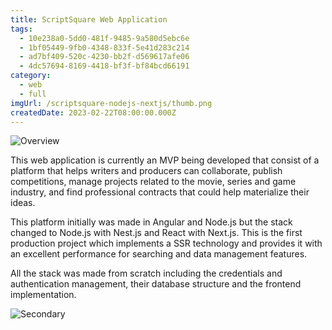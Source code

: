 ```yaml
---
title: ScriptSquare Web Application
tags:
  - 10e238a0-5dd0-481f-9485-9a580d5ebc6e
  - 1bf05449-9fb0-4348-833f-5e41d283c214
  - ad7bf409-520c-4230-bb2f-d569617afe06
  - 4dc57694-8169-4418-bf3f-bf84bcd66191
category:
  - web
  - full
imgUrl: /scriptsquare-nodejs-nextjs/thumb.png
createdDate: 2023-02-22T08:00:00.000Z
---
```


![Overview](/scriptsquare-nodejs-nextjs/1.jpg)

This web application is currently an MVP being developed that consist of a platform that helps writers and producers can collaborate, publish competitions, manage projects related to the movie, series and game industry, and find professional contracts that could help materialize their ideas.

This platform initially was made in Angular and Node.js but the stack changed to Node.js with Nest.js and React with Next.js. This is the first production project which implements a SSR technology and provides it with an excellent performance for searching and data management features.

All the stack was made from scratch including the credentials and authentication management, their database structure and the frontend implementation.

![Secondary](/scriptsquare-nodejs-nextjs/2.jpg)
